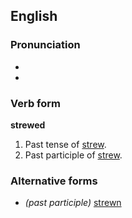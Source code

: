 ==English==
===Pronunciation===
{{rfap|UK}}
*{{IPA|/stru:d/}}
*{{audio|en-us-strewed.ogg|Audio (US)}}

===Verb form===
'''strewed'''

# Past tense of [[strew]].
# Past participle of [[strew]].

===Alternative forms===
* ''(past participle)'' [[strewn]]